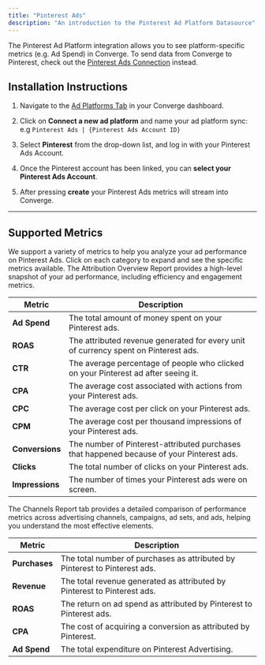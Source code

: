 ```yaml
---
title: "Pinterest Ads"
description: "An introduction to the Pinterest Ad Platform Datasource"
---
```


<Note> The Pinterest Ad Platform integration allows you to see platform-specific metrics (e.g. Ad Spend) in Converge. 
To send data from Converge to Pinterest, check out the [Pinterest Ads Connection](/connections/integrations/pinterest) instead.</Note>

## Installation Instructions

<AccordionGroup >
<Accordion icon="list" title="Installation Instructions">

1. Navigate to the [Ad Platforms Tab](https://app.runconverge.com/-/ad-platforms) in your Converge dashboard.

2. Click on **Connect a new ad platform** and name your ad platform sync: e.g `Pinterest Ads | {Pinterest Ads Account ID}`

3. Select **Pinterest** from the drop-down list, and log in with your Pinterest Ads Account.

4. Once the Pinterest account has been linked, you can **select your Pinterest Ads Account**. 

5. After pressing **create** your Pinterest Ads metrics will stream into Converge.

</Accordion>
</AccordionGroup> 

---

## Supported Metrics

We support a variety of metrics to help you analyze your ad performance on Pinterest Ads. Click on each category to expand and see the specific metrics available.
<AccordionGroup>
<Accordion icon="chart-column" title="Overview Report">
The Attribution Overview Report provides a high-level snapshot of your ad performance, including efficiency and engagement metrics.

| Metric          | Description                                                                               |
| --------------- | ----------------------------------------------------------------------------------------- |
| **Ad Spend**    | The total amount of money spent on your Pinterest ads.                                    |
| **ROAS**        | The attributed revenue generated for every unit of currency spent on Pinterest ads.       |
| **CTR**         | The average percentage of people who clicked on your Pinterest ad after seeing it.        |
| **CPA**         | The average cost associated with actions from your Pinterest ads.                         |
| **CPC**         | The average cost per click on your Pinterest ads.                                         |
| **CPM**         | The average cost per thousand impressions of your Pinterest ads.                          |
| **Conversions** | The number of Pinterest-attributed purchases that happened because of your Pinterest ads. |
| **Clicks**      | The total number of clicks on your Pinterest ads.                                         |
| **Impressions** | The number of times your Pinterest ads were on screen.                                    |

</Accordion>

<Accordion icon="network-wired" title="Channels Report">
The Channels Report tab provides a detailed comparison of performance metrics across advertising channels, campaigns, ad sets, and ads, helping you understand the most effective elements.

| Metric        | Description                                                                |
| ------------- | -------------------------------------------------------------------------- |
| **Purchases** | The total number of purchases as attributed by Pinterest to Pinterest ads. |
| **Revenue**   | The total revenue generated as attributed by Pinterest to Pinterest ads.   |
| **ROAS**      | The return on ad spend as attributed by Pinterest to Pinterest ads.        |
| **CPA**       | The cost of acquiring a conversion as attributed by Pinterest.             |
| **Ad Spend**  | The total expenditure on Pinterest Advertising.                            |

</Accordion>
</AccordionGroup>